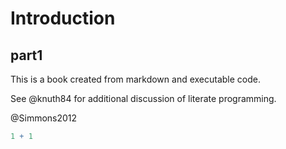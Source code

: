 # Introduction

## part1

This is a book created from markdown and executable code.

See @knuth84 for additional discussion of literate programming.

@Simmons2012

```r
1 + 1
```



